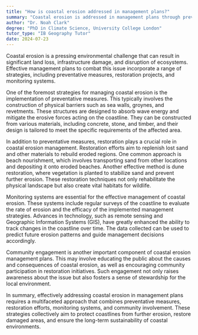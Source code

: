 ```yaml
---
title: "How is coastal erosion addressed in management plans?"
summary: "Coastal erosion is addressed in management plans through preventative measures, restoration projects, and monitoring systems."
author: "Dr. Noah Clark"
degree: "PhD in Climate Science, University College London"
tutor_type: "IB Geography Tutor"
date: 2024-07-23
---
```


Coastal erosion is a pressing environmental challenge that can result in significant land loss, infrastructure damage, and disruption of ecosystems. Effective management plans to combat this issue incorporate a range of strategies, including preventative measures, restoration projects, and monitoring systems.

One of the foremost strategies for managing coastal erosion is the implementation of preventative measures. This typically involves the construction of physical barriers such as sea walls, groynes, and revetments. These structures are designed to absorb wave energy and mitigate the erosive forces acting on the coastline. They can be constructed from various materials, including concrete, stone, and timber, and their design is tailored to meet the specific requirements of the affected area.

In addition to preventative measures, restoration plays a crucial role in coastal erosion management. Restoration efforts aim to replenish lost sand and other materials to rebuild eroded regions. One common approach is beach nourishment, which involves transporting sand from other locations and depositing it onto eroded beaches. Another effective method is dune restoration, where vegetation is planted to stabilize sand and prevent further erosion. These restoration techniques not only rehabilitate the physical landscape but also create vital habitats for wildlife.

Monitoring systems are essential for the effective management of coastal erosion. These systems include regular surveys of the coastline to evaluate the rate of erosion and the efficacy of the implemented management strategies. Advances in technology, such as remote sensing and Geographic Information Systems (GIS), have greatly enhanced the ability to track changes in the coastline over time. The data collected can be used to predict future erosion patterns and guide management decisions accordingly.

Community engagement is another important component of coastal erosion management plans. This may involve educating the public about the causes and consequences of coastal erosion, as well as encouraging community participation in restoration initiatives. Such engagement not only raises awareness about the issue but also fosters a sense of stewardship for the local environment.

In summary, effectively addressing coastal erosion in management plans requires a multifaceted approach that combines preventative measures, restoration efforts, monitoring systems, and community involvement. These strategies collectively aim to protect coastlines from further erosion, restore damaged areas, and ensure the long-term sustainability of coastal environments.
    